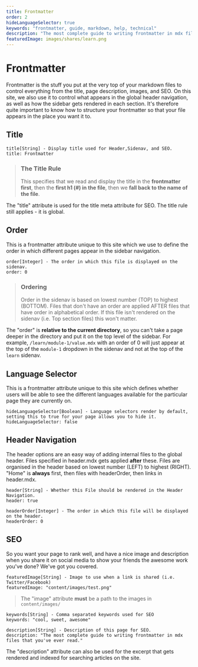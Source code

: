 ```yaml
---
title: Frontmatter
order: 2
hideLanguageSelector: true
keywords: "frontmatter, guide, markdown, help, technical"
description: "The most complete guide to writing frontmatter in mdx files that you've ever read."
featuredImage: images/shares/learn.png
---
```


# Frontmatter

Frontmatter is the stuff you put at the very top of your markdown files to control everything from the title, page description, images, and SEO. On this site, we also use it to control what appears in the global header navigation, as well as how the sidebar gets rendered in each section. It's therefore quite important to know how to structure your frontmatter so that your file appears in the place you want it to.

## Title

```md:title=title-example.mdx
title[String] - Display title used for Header,Sidenav, and SEO.  
title: Frontmatter
```

>### The Title Rule
>This specifies that we read and display the title in the **frontmatter first**, then the **first h1 (#) in the file**, then we **fall back to the name of the file**.

The "title" attribute is used for the title meta attribute for SEO. The title rule still applies - it is global.

## Order

This is a frontmatter attribute unique to this site which we use to define the order in which different pages appear in the sidebar navigation.

```md:title=order-example.mdx
order[Integer] - The order in which this file is displayed on the sidenav.
order: 0
```

>### Ordering
>Order in the sidenav is based on lowest number (TOP) to highest (BOTTOM). Files that don't have an order are applied AFTER files that have order in alphabetical order. If this file isn't rendered on the sidenav (i.e. Top section files) this won't matter.

The "order" is **relative to the current directory**, so you can't take a page deeper in the directory and put it on the top level of the sidebar. For example, `/learn/module-1/value.mdx` with an order of 0 will just appear at the top of the `module-1` dropdown in the sidenav and not at the top of the `learn` sidenav.

## Language Selector

This is a frontmatter attribute unique to this site which defines whether users will be able to see the different languages available for the particular page they are currently on.

```md:title=language-example.mdx
hideLanguageSelector[Boolean] - Language selectors render by default, setting this to true for your page allows you to hide it.
hideLanguageSelector: false
```

## Header Navigation

The header options are an easy way of adding internal files to the global header. Files specified in header.mdx gets applied **after** these. Files are organised in the header based on lowest number (LEFT) to highest (RIGHT). "Home" is **always** first, then files with headerOrder, then links in header.mdx.

```md:title=header-example.mdx
header[String] - Whether this File should be rendered in the Header Navigation.
header: true

headerOrder[Integer] - The order in which this file will be displayed on the header.
headerOrder: 0
```

## SEO

So you want your page to rank well, and have a nice image and description when you share it on social media to show your friends the awesome work you've done? We've got you covered.

```md:title=image-example.mdx
featuredImage[String] - Image to use when a link is shared (i.e. Twitter/Facebook)
featuredImage: "content/images/test.png"
```

>The "image" attribute **must** be a path to the images in `content/images/`

```md:title=keywords-example.mdx
keywords[String] - Comma separated keywords used for SEO
keywords: "cool, sweet, awesome"
```

```md:title=description-example.mdx
description[String] - Description of this page for SEO.
description: "The most complete guide to writing frontmatter in mdx files that you've ever read."
```

The "description" attribute can also be used for the excerpt that gets rendered and indexed for searching articles on the site.
